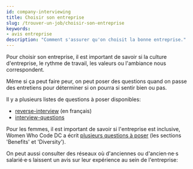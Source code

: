 ```yaml
---
id: company-interviewing
title: Choisir son entreprise
slug: /trouver-un-job/choisir-son-entreprise
keywords:
- avis entreprise
description: "Comment s'assurer qu'on choisit la bonne entreprise."
---
```



Pour choisir son entreprise, il est important de savoir si la culture d'entreprise, le rythme de travail, les valeurs ou l'ambiance nous correspondent. 

Même si ça peut faire peur, on peut poser des questions quand on passe des entretiens pour déterminer si on pourra si sentir bien ou pas. 

Il y a plusieurs listes de questions à poser disponibles:
- [reverse-interview](https://github.com/viraptor/reverse-interview/blob/master/translations/FRENCH.md) (en français)
- [interview-questions](https://github.com/jmkoni/interview-questions)

Pour les femmes, il est important de savoir si l'entreprise est inclusive, Women Who Code DC a écrit [plusieurs questions à poser](https://github.com/womenwhocodedc/organization/blob/1283d8b59f66c8cd48aaeef1c724a16e4ee8aadb/interview-resources/README.md) (les sections 'Benefits' et 'Diversity').

On peut aussi consulter des réseaux où d'anciennes ou d'ancien·ne·s salarié·e·s laissent un avis sur leur expérience au sein de l'entreprise:

<HorizontalCard 
  src='/img/find_a_job/company-interviewing/balance-ta-startup.jpeg'
  alt='Logo Balance Ta Start-up'
  href='https://www.instagram.com/balancetastartup'
  title='@balancetastartup'
  description="Compte Instagram qui publie anonyment des avis (positifs ou négatifs) d'employé·e·s, passé·e·s ou présent·e·s"
/>

<HorizontalCard 
  src='/img/find_a_job/company-interviewing/glassdoor.png'
  alt='Logo glassdoor'
  href='https://www.glassdoor.fr'
  title='glassdoor'
  description="C'est le réseau historique pour lire des avis sur une entreprise mais récemment (en octobre 2020) glassdoor a été critiqué pour supprimer à la demande des entreprises des avis négatifs."
/>

<HorizontalCard 
  src='/img/find_a_job/company-interviewing/inhersight.png'
  alt='Logo In Her Sight'
  href='https://www.inhersight.com/'
  title='In Her Sight'
  description="Un réseau pour publier des avis uniquement par des femmes."
/>

<HorizontalCard 
  src='/img/find_a_job/company-interviewing/diversify-tech.png'
  alt='Diversify Tech'
  href='https://www.diversifytech.co/'
  title='Diversify Tech'
  description="Site animé par la militante Veni Kunche, elle ne publie les offres d'emplois que d'entreprises qui respectent la diversité."
/>
